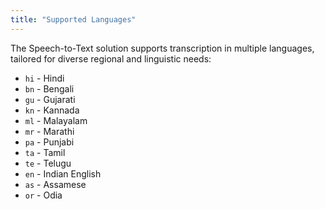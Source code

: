 ```yaml
---
title: "Supported Languages"
---
```

The Speech-to-Text solution supports transcription in multiple languages, tailored for diverse regional and linguistic needs:

- `hi` - Hindi
- `bn` - Bengali
- `gu` - Gujarati
- `kn` - Kannada
- `ml` - Malayalam
- `mr` - Marathi
- `pa` - Punjabi
- `ta` - Tamil
- `te` - Telugu
- `en` - Indian English
- `as` - Assamese
- `or` - Odia